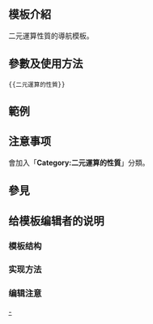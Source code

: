 <includeonly><!-- 在這裡加入模板的保護標識 --></includeonly><noinclude>{{Documentation subpage}}</noinclude>
<!-- 在本行下編輯模板說明 -->

== 模板介紹 ==

二元運算性質的導航模板。

== 參數及使用方法 ==

<pre>{{二元運算的性質}}</pre>

== 範例 ==

== 注意事项 ==

會加入「'''Category:二元運算的性質'''」分類。

== 參見 ==

== 给模板编辑者的说明 ==
=== 模板结构 ===
=== 实现方法 ===
=== 编辑注意 ===

<includeonly>
<!-- 本行下加入模板的分類 -->
[[Category:二元運算的性質|-]]
</includeonly>